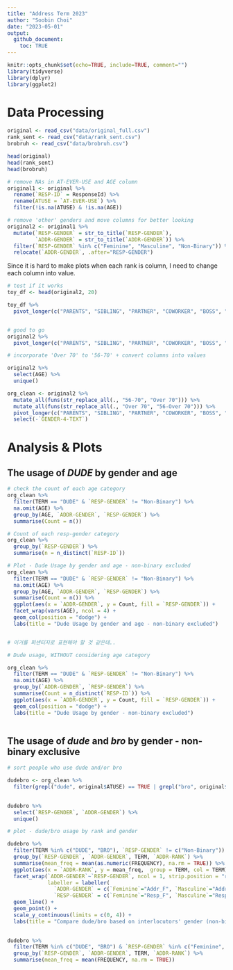```yaml
---
title: "Address Term 2023"
author: "Soobin Choi"
date: "2023-05-01"
output: 
  github_document: 
    toc: TRUE
---
```


```r
knitr::opts_chunk$set(echo=TRUE, include=TRUE, comment="")
library(tidyverse)
library(dplyr)
library(ggplot2)
```

# Data Processing

```r
original <- read_csv("data/original_full.csv")
rank_sent <- read_csv("data/rank_sent.csv")
brobruh <- read_csv("data/brobruh.csv")

head(original)
head(rank_sent)
head(brobruh)
```

```r
# remove NAs in AT-EVER-USE and AGE column
original1 <- original %>% 
  rename(`RESP-ID` = ResponseId) %>% 
  rename(ATUSE = `AT-EVER-USE`) %>% 
  filter(!is.na(ATUSE) & !is.na(AGE))

# remove 'other' genders and move columns for better looking
original2 <- original1 %>% 
  mutate(`RESP-GENDER` = str_to_title(`RESP-GENDER`),
         `ADDR-GENDER` = str_to_title(`ADDR-GENDER`)) %>%
  filter(`RESP-GENDER` %in% c("Feminine", "Masculine", "Non-Binary")) %>% 
  relocate(`ADDR-GENDER`, .after="RESP-GENDER")

```


Since it is hard to make plots when each rank is column, I need to change each column into value.

```r

# test if it works
toy_df <- head(original2, 20)

toy_df %>% 
  pivot_longer(c("PARENTS", "SIBLING", "PARTNER", "COWORKER", "BOSS", "FRIEND", "STRANGER"), names_to = "ADDR-RANK", values_to = "FREQUENCY")


# good to go
original2 %>% 
  pivot_longer(c("PARENTS", "SIBLING", "PARTNER", "COWORKER", "BOSS", "FRIEND", "STRANGER"), names_to = "ADDR-RANK", values_to = "FREQUENCY")
```


```r
# incorporate 'Over 70' to '56-70' + convert columns into values

original2 %>% 
  select(AGE) %>% 
  unique()

org_clean <- original2 %>% 
  mutate_all(funs(str_replace_all(., "56-70", "Over 70"))) %>% 
  mutate_all(funs(str_replace_all(., "Over 70", "56-Over 70"))) %>% 
  pivot_longer(c("PARENTS", "SIBLING", "PARTNER", "COWORKER", "BOSS", "FRIEND", "STRANGER"), names_to = "ADDR-RANK", values_to = "FREQUENCY") %>% 
  select(-`GENDER-4-TEXT`)

```


# Analysis & Plots

## The usage of *DUDE* by gender and age

```r
# check the count of each age category
org_clean %>% 
  filter(TERM == "DUDE" & `RESP-GENDER` != "Non-Binary") %>% 
  na.omit(AGE) %>% 
  group_by(AGE, `ADDR-GENDER`, `RESP-GENDER`) %>% 
  summarise(Count = n())

# Count of each resp-gender category
org_clean %>% 
  group_by(`RESP-GENDER`) %>% 
  summarise(n = n_distinct(`RESP-ID`))

# Plot - Dude Usage by gender and age - non-binary excluded
org_clean %>% 
  filter(TERM == "DUDE" & `RESP-GENDER` != "Non-Binary") %>% 
  na.omit(AGE) %>% 
  group_by(AGE, `ADDR-GENDER`, `RESP-GENDER`) %>% 
  summarise(Count = n()) %>% 
  ggplot(aes(x = `ADDR-GENDER`, y = Count, fill = `RESP-GENDER`)) +
  facet_wrap(vars(AGE), ncol = 4) + 
  geom_col(position = "dodge") + 
  labs(title = "Dude Usage by gender and age - non-binary excluded")


# 이거를 퍼센티지로 표현해야 할 것 같은데..
```

```r
# Dude usage, WITHOUT considering age category

org_clean %>% 
  filter(TERM == "DUDE" & `RESP-GENDER` != "Non-Binary") %>% 
  na.omit(AGE) %>% 
  group_by(`ADDR-GENDER`, `RESP-GENDER`) %>% 
  summarise(Count = n_distinct(`RESP-ID`)) %>% 
  ggplot(aes(x = `ADDR-GENDER`, y = Count, fill = `RESP-GENDER`)) +
  geom_col(position = "dodge") + 
  labs(title = "Dude Usage by gender - non-binary excluded")
  

```


## The usage of *dude* and *bro* by gender - non-binary exclusive

```r
# sort people who use dude and/or bro

dudebro <- org_clean %>% 
  filter(grepl("dude", original$ATUSE) == TRUE | grepl("bro", original$ATUSE) == TRUE)
  

```

```r
dudebro %>% 
  select(`RESP-GENDER`, `ADDR-GENDER`) %>% 
  unique()
```


```r
# plot - dude/bro usage by rank and gender

dudebro %>% 
  filter(TERM %in% c("DUDE", "BRO"), `RESP-GENDER` != c("Non-Binary")) %>% 
  group_by(`RESP-GENDER`, `ADDR-GENDER`, TERM, `ADDR-RANK`) %>% 
  summarise(mean_freq = mean(as.numeric(FREQUENCY), na.rm = TRUE)) %>% 
  ggplot(aes(x = `ADDR-RANK`, y = mean_freq,  group = TERM, col = TERM)) +
  facet_wrap(`ADDR-GENDER`~`RESP-GENDER`, ncol = 1, strip.position = "right", 
             labeller = labeller(
               `ADDR-GENDER` = c(`Feminine`="Addr_F", `Masculine`="Addr_M"),
               `RESP-GENDER` = c(`Feminine`="Resp_F", `Masculine`="Resp_M"))) + 
  geom_line() +
  geom_point() + 
  scale_y_continuous(limits = c(0, 4)) +
  labs(title = "Compare dude/bro based on interlocutors' gender (non-binary exclusive)", x = 'Relationship')
  

dudebro %>% 
  filter(TERM %in% c("DUDE", "BRO") & `RESP-GENDER` %in% c("Feminine", "Masculine") & `ADDR-GENDER` %in% c("FEMININE", "MASCULINE")) %>% 
  group_by(`RESP-GENDER`, `ADDR-GENDER`, TERM, `ADDR-RANK`) %>% 
  summarise(mean_freq = mean(FREQUENCY, na.rm = TRUE))
```


```r

```













